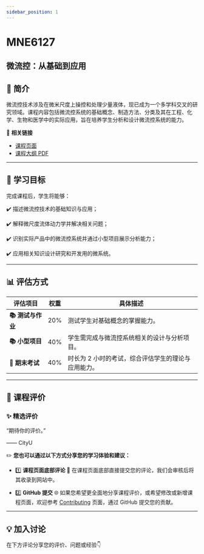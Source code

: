 ```yaml
---
sidebar_position: 1
---
```


# MNE6127
## 微流控：从基础到应用

## **📘 简介**
微流控技术涉及在微米尺度上操控和处理少量液体，现已成为一个多学科交叉的研究领域。课程内容包括微流控系统的基础概念、制造方法、分类及其在工程、化学、生物和医学中的实际应用，旨在培养学生分析和设计微流控系统的能力。

🔗 **相关链接**
- [课程页面](https://www.cityu.edu.hk/catalogue/pg/202425/course/MNE6127.htm)
- [课程大纲 PDF](https://www.cityu.edu.hk/catalogue/pg/202425/course/MNE6127.pdf)

---

## **🎯 学习目标**

完成课程后，学生将能够：

✔️ 描述微流控技术的基础知识与应用；

✔️ 解释微尺度流体动力学并解决相关问题；

✔️ 识别实际产品中的微流控系统并通过小型项目展示分析能力；

✔️ 应用相关知识设计研究和开发用的微系统。

---

## **📊 评估方式**

| **评估项目**          | **权重** | **具体描述**                                                                                       |
|----------------------|---------|---------------------------------------------------------------------------------------------------|
| **📚 测试与作业**      | 20%     | 测试学生对基础概念的掌握能力。                                                                     |
| **📚 小型项目**        | 40%     | 学生需完成与微流控系统相关的设计与分析项目。                                                       |
| **📖 期末考试**        | 40%     | 时长为 2 小时的考试，综合评估学生的理论与应用能力。                                               |

---

## **💬 课程评价**

### ✨ **精选评价**
<div className={commentStyles.commentBox}>
    <p className={commentStyles.commentText}>
        “期待你的评价。”
    </p>
    <p className={commentStyles.commentAuthor}>—— CityU</p>
</div>

✏️ **您也可以通过以下方式分享您的学习体验和建议：**

- 1️⃣ **课程页面底部评论**
💬 在课程页面底部直接提交您的评论，我们会审核后将其收录到网站中。

- 2️⃣ **GitHub 提交**
🌐 如果您希望更全面地分享课程评价，或希望修改或新增课程页面，欢迎参考 [Contributing](/contributing) 页面，通过 GitHub 提交您的贡献。

---

## **💡 加入讨论**

在下方评论分享您的评价、问题或经验👇
<Utterances />